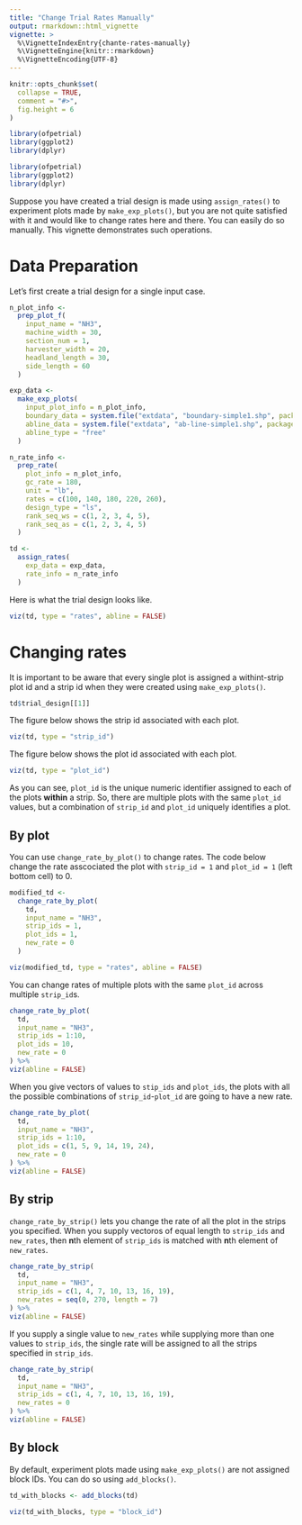 ```yaml
---
title: "Change Trial Rates Manually"
output: rmarkdown::html_vignette
vignette: >
  %\VignetteIndexEntry{chante-rates-manually}
  %\VignetteEngine{knitr::rmarkdown}
  %\VignetteEncoding{UTF-8}
---
```


```r
knitr::opts_chunk$set(
  collapse = TRUE,
  comment = "#>",
  fig.height = 6
)
```

```r
library(ofpetrial)
library(ggplot2)
library(dplyr)
```

```r
library(ofpetrial)
library(ggplot2)
library(dplyr)
```

Suppose you have created a trial design is made using `assign_rates()` to experiment plots made by `make_exp_plots()`, but you are not quite satisfied with it and would like to change rates here and there. You can easily do so manually. This vignette demonstrates such operations. 

# Data Preparation 

Let's first create a trial design for a single input case.

```r
n_plot_info <-
  prep_plot_f(
    input_name = "NH3",
    machine_width = 30,
    section_num = 1,
    harvester_width = 20,
    headland_length = 30,
    side_length = 60
  )

exp_data <-
  make_exp_plots(
    input_plot_info = n_plot_info,
    boundary_data = system.file("extdata", "boundary-simple1.shp", package = "ofpetrial"),
    abline_data = system.file("extdata", "ab-line-simple1.shp", package = "ofpetrial"),
    abline_type = "free"
  )

n_rate_info <-
  prep_rate(
    plot_info = n_plot_info,
    gc_rate = 180,
    unit = "lb",
    rates = c(100, 140, 180, 220, 260),
    design_type = "ls",
    rank_seq_ws = c(1, 2, 3, 4, 5),
    rank_seq_as = c(1, 2, 3, 4, 5)
  )

td <-
  assign_rates(
    exp_data = exp_data,
    rate_info = n_rate_info
  )
```

Here is what the trial design looks like.

```r
viz(td, type = "rates", abline = FALSE)
```

# Changing rates 

It is important to be aware that every single plot is assigned a withint-strip plot id and a strip id when they were created using `make_exp_plots()`. 

```r
td$trial_design[[1]]
```

The figure below shows the strip id associated with each plot.
```r
viz(td, type = "strip_id")
```

The figure below shows the plot id associated with each plot.
```r
viz(td, type = "plot_id")
```

As you can see, `plot_id` is the unique numeric identifier assigned to each of the plots **within** a strip. So, there are multiple plots with the same `plot_id` values, but a combination of `strip_id` and `plot_id` uniquely identifies a plot.

## By plot

You can use `change_rate_by_plot()` to change rates. The code below change the rate asscociated the plot with `strip_id = 1` and `plot_id = 1` (left bottom cell) to 0.

```r
modified_td <- 
  change_rate_by_plot(
    td,
    input_name = "NH3",
    strip_ids = 1,
    plot_ids = 1,
    new_rate = 0
  )
```

```r
viz(modified_td, type = "rates", abline = FALSE)
```

You can change rates of multiple plots with the same `plot_id` across multiple `strip_id`s.

```r
change_rate_by_plot(
  td,
  input_name = "NH3",
  strip_ids = 1:10,
  plot_ids = 10,
  new_rate = 0
) %>%
viz(abline = FALSE)
```

When you give vectors of values to `stip_ids` and `plot_ids`, the plots with all the possible combinations of `strip_id`-`plot_id` are going to have a new rate.

```r
change_rate_by_plot(
  td,
  input_name = "NH3",
  strip_ids = 1:10,
  plot_ids = c(1, 5, 9, 14, 19, 24),
  new_rate = 0
) %>%
viz(abline = FALSE)
```

## By strip

`change_rate_by_strip()` lets you change the rate of all the plot in the strips you specified. When you supply vectoros of equal length to `strip_ids` and `new_rates`, then **n**th element of `strip_ids` is matched with **n**th element of `new_rates`.

```r
change_rate_by_strip(
  td,
  input_name = "NH3",
  strip_ids = c(1, 4, 7, 10, 13, 16, 19),
  new_rates = seq(0, 270, length = 7)
) %>%
viz(abline = FALSE)
```

If you supply a single value to `new_rates` while supplying more than one values to `strip_ids`, the single rate will be assigned to all the strips specified in `strip_ids`.

```r
change_rate_by_strip(
  td,
  input_name = "NH3",
  strip_ids = c(1, 4, 7, 10, 13, 16, 19),
  new_rates = 0
) %>%
viz(abline = FALSE)
```

## By block

By default, experiment plots made using `make_exp_plots()` are not assigned block IDs. You can do so using `add_blocks()`.

```r
td_with_blocks <- add_blocks(td)

viz(td_with_blocks, type = "block_id")
```